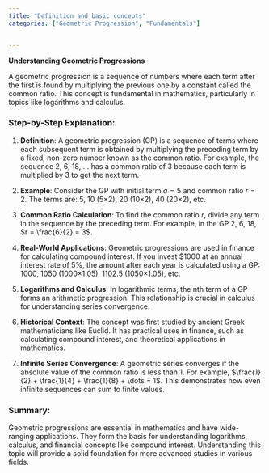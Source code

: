 ```yaml
---
title: "Definition and basic concepts"
categories: ["Geometric Progression", "Fundamentals"]


---
```




**Understanding Geometric Progressions**

A geometric progression is a sequence of numbers where each term after the first is found by multiplying the previous one by a constant called the common ratio. This concept is fundamental in mathematics, particularly in topics like logarithms and calculus.

### Step-by-Step Explanation:

1. **Definition**: A geometric progression (GP) is a sequence of terms where each subsequent term is obtained by multiplying the preceding term by a fixed, non-zero number known as the common ratio. For example, the sequence 2, 6, 18, ... has a common ratio of 3 because each term is multiplied by 3 to get the next term.

2. **Example**: Consider the GP with initial term $a = 5$ and common ratio $r = 2$. The terms are: 5, 10 (5×2), 20 (10×2), 40 (20×2), etc.

3. **Common Ratio Calculation**: To find the common ratio $r$, divide any term in the sequence by the preceding term. For example, in the GP 2, 6, 18, $r = \frac{6}{2} = 3$.

4. **Real-World Applications**: Geometric progressions are used in finance for calculating compound interest. If you invest $1000 at an annual interest rate of 5%, the amount after each year is calculated using a GP: 1000, 1050 (1000×1.05), 1102.5 (1050×1.05), etc.

5. **Logarithms and Calculus**: In logarithmic terms, the nth term of a GP forms an arithmetic progression. This relationship is crucial in calculus for understanding series convergence.

6. **Historical Context**: The concept was first studied by ancient Greek mathematicians like Euclid. It has practical uses in finance, such as calculating compound interest, and theoretical applications in mathematics.

7. **Infinite Series Convergence**: A geometric series converges if the absolute value of the common ratio is less than 1. For example, $\frac{1}{2} + \frac{1}{4} + \frac{1}{8} + \dots = 1$. This demonstrates how even infinite sequences can sum to finite values.

### Summary:
Geometric progressions are essential in mathematics and have wide-ranging applications. They form the basis for understanding logarithms, calculus, and financial concepts like compound interest. Understanding this topic will provide a solid foundation for more advanced studies in various fields.
